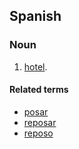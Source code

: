 ==Spanish==

===Noun===
{{es-noun-f}}

# {{context|lang=es|anticuated}} [[hotel]].

====Related terms====
*[[posar]]
*[[reposar]]
*[[reposo]]